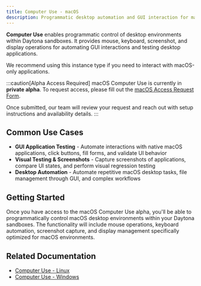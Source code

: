 ```yaml
---
title: Computer Use - macOS
description: Programmatic desktop automation and GUI interaction for macOS environments using Daytona.
---
```


**Computer Use** enables programmatic control of desktop environments within Daytona sandboxes. It provides mouse, keyboard, screenshot, and display operations for automating GUI interactions and testing desktop applications.

We recommend using this instance type if you need to interact with macOS-only applications.

:::caution[Alpha Access Required]
macOS Computer Use is currently in **private alpha**. To request access, please fill out the [macOS Access Request Form](https://docs.google.com/forms/d/e/1FAIpQLSc9xlGZ49OjWNkyzDPC9Ip3InMRR0ZXY3tcoD-PFQj3ck6gzQ/viewform?usp=sharing&ouid=103304973264148733944).

Once submitted, our team will review your request and reach out with setup instructions and availability details.
:::

## Common Use Cases

- **GUI Application Testing** - Automate interactions with native macOS applications, click buttons, fill forms, and validate UI behavior
- **Visual Testing & Screenshots** - Capture screenshots of applications, compare UI states, and perform visual regression testing
- **Desktop Automation** - Automate repetitive macOS desktop tasks, file management through GUI, and complex workflows

## Getting Started

Once you have access to the macOS Computer Use alpha, you'll be able to programmatically control macOS desktop environments within your Daytona sandboxes. The functionality will include mouse operations, keyboard automation, screenshot capture, and display management specifically optimized for macOS environments.

## Related Documentation

- [Computer Use - Linux](/docs/en/computer-use-linux)
- [Computer Use - Windows](/docs/en/computer-use-windows)
